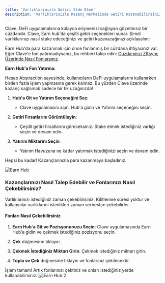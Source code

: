 ```yaml
---
title: 'Varlıklarınızle Getiri Elde Etme'
description: 'Varlıklarınızla Kazanç Merkezinde Getiri Kazanabilirsiniz. İşte Clave ile tokenlerinizi stake etme rehberi.'
---
```


Clave, DeFi uygulamalarına kolayca erişmenizi sağlayan gözetimsiz bir cüzdandır. Clave, Earn hub'da çeşitli getiri seçenekleri sunar. Şimdi varlıklarınızı nasıl stake edeceğinizi ve getiri kazanacağınızı açıklayalım:

Earn Hub'da para kazanmak için önce fonlanmış bir cüzdana ihtiyacınız var. Eğer Clave'e fon yatırmadıysanız, bu rehberi takip edin: [Cüzdanınızı ZKsync Üzerinde Nasıl Fonlarsınız](how-to-fund-your-wallet-on-zksync).

**Earn Hub'a Fon Yatırma:**

Hesap Abstraction sayesinde, kullanıcıların DeFi uygulamalarını kullanırken birden fazla işlem yapmasına gerek kalmaz. Bu yüzden Clave üzerinde kazanç sağlamak sadece bir tık uzağınızda!

1. **Hub'a Git ve Yatırım Seçeneğini Seç**:
   - Clave uygulamasını açın, Hub'a gidin ve Yatırım seçeneğini seçin.

2. **Getiri Fırsatlarını Görüntüleyin**:
   - Çeşitli getiri fırsatlarını göreceksiniz. Stake etmek istediğiniz varlığı seçin ve devam edin.

3. **Yatırım Miktarını Seçin**:
   - Yatırım Havuzuna ne kadar yatırmak istediğinizi seçin ve devam edin.

Hepsi bu kadar! Kazançlarınızla para kazanmaya başladınız.

![Earn Hub](images/earn1.png)

### Kazançlarınızı Nasıl Talep Edebilir ve Fonlarınızı Nasıl Çekebilirsiniz?

Varlıklarınızı istediğiniz zaman çekebilirsiniz. Kilitlenme süresi yoktur ve kullanıcılar varlıklarını istedikleri zaman serbestçe çekebilirler.

#### Fonları Nasıl Çekebilirsiniz

1. **Earn Hub'a Git ve Pozisyonunuzu Seçin**: Clave uygulamasında Earn Hub'a gidin ve çekmek istediğiniz pozisyonu seçin.

2. **Çek** düğmesine tıklayın.

3. **Çekmek İstediğiniz Miktarı Girin**: Çekmek istediğiniz miktarı girin.

4. **Topla ve Çek** düğmesine tıklayın ve fonlarınız çekilecektir.

İşlem tamam! Artık fonlarınızı çektiniz ve onları istediğiniz yerde kullanabilirsiniz.
![Earn Hub 2](images/earn2.png)

